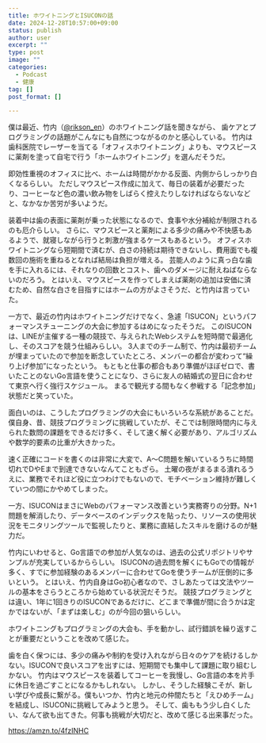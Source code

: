 ```yaml
---
title: ホワイトニングとISUCONの話
date: 2024-12-28T10:57:00+09:00
status: publish
author: user
excerpt: ""
type: post
image: ""
categories:
  - Podcast
  - 健康
tag: []
post_format: []

---
```


僕は最近、竹内（[@rikson_en](https://x.com/rikson_en)）のホワイトニング話を聞きながら、
歯ケアとプログラミングの話題がこんなにも自然につながるのかと感心している。
竹内は歯科医院でレーザーを当てる「オフィスホワイトニング」よりも、マウスピースに薬剤を塗って自宅で行う「ホームホワイトニング」を選んだそうだ。  

即効性重視のオフィスに比べ、ホームは時間がかかる反面、内側からしっかり白くなるらしい。
ただしマウスピース作成に加えて、毎日の装着が必要だったり、コーヒーなど色の濃い飲み物をしばらく控えたりしなければならないなどと、なかなか苦労が多いようだ。  

装着中は歯の表面に薬剤が乗った状態になるので、食事や水分補給が制限されるのも厄介らしい。
さらに、マウスピースと薬剤による多少の痛みや不快感もあるようで、就寝しながら行うと刺激が強まるケースもあるという。
オフィスホワイトニングなら短期間で済むが、白さの持続は期待できないし、費用面でも複数回の施術を重ねるとなれば結局は負担が増える。
芸能人のように真っ白な歯を手に入れるには、それなりの回数とコスト、歯へのダメージに耐えねばならないのだろう。
とはいえ、マウスピースを作ってしまえば薬剤の追加は安価に済むため、自然な白さを目指すにはホームの方がよさそうだ、と竹内は言っていた。  

一方で、最近の竹内はホワイトニングだけでなく、急遽「ISUCON」というパフォーマンスチューニングの大会に参加するはめになったそうだ。
このISUCONは、LINEが主催する一種の競技で、与えられたWebシステムを短時間で最適化し、そのスコアを競う仕組みらしい。
3人までのチーム制で、竹内は最初チームが埋まっていたので参加を断念していたところ、メンバーの都合が変わって“繰り上げ参加”になったという。
もともと仕事の都合もあり準備がほぼゼロで、書いたことのないGo言語を使うことになり、さらに友人の結婚式の翌日に合わせて東京へ行く強行スケジュール。
まるで観光する間もなく参戦する「記念参加」状態だと笑っていた。  

面白いのは、こうしたプログラミングの大会にもいろいろな系統があることだ。
僕自身、昔、競技プログラミングに挑戦していたが、そこでは制限時間内に与えられた数問の課題をできるだけ多く、そして速く解く必要があり、アルゴリズムや数学的要素の比重が大きかった。  

速く正確にコードを書くのは非常に大変で、A〜C問題を解いているうちに時間切れでDやEまで到達できないなんてこともざら。
土曜の夜がまるまる潰れるうえに、業務でそれほど役に立つわけでもないので、モチベーション維持が難しくていつの間にかやめてしまった。

一方、ISUCONはまさにWebのパフォーマンス改善という実務寄りの分野。N+1問題を解消したり、データベースのインデックスを貼ったり、リソースの使用状況をモニタリングツールで監視したりと、業務に直結したスキルを磨けるのが魅力だ。

竹内にいわせると、Go言語での参加が人気なのは、過去の公式リポジトリやサンプルが充実しているかららしい。
ISUCONの過去問を解くにもGoでの情報が多く、すでに参加経験のあるメンバーに合わせてGoを使うチームが圧倒的に多いという。
とはいえ、竹内自身はGo初心者なので、さしあたっては文法やツールの基本をさらうところから始めている状況だそうだ。
競技プログラミングとは違い、1年に1回きりのISUCONであるだけに、どこまで準備が間に合うかは定かではないが、「まずは楽しむ」のが今回の狙いらしい。

ホワイトニングもプログラミングの大会も、手を動かし、試行錯誤を繰り返すことが重要だということを改めて感じた。  

歯を白く保つには、多少の痛みや制約を受け入れながら日々のケアを続けるしかない。ISUCONで良いスコアを出すには、短期間でも集中して課題に取り組むしかない。
竹内はマウスピースを装着してコーヒーを我慢し、Go言語の本を片手に休日を過ごすことになるかもしれない。
しかし、そうした経験こそが、新しい学びや成長に繋がる。僕もいつか、竹内と地元の仲間たちと「えひめチーム」を結成し、ISUCONに挑戦してみようと思う。
そして、歯ももう少し白くしたい、なんて欲も出てきた。何事も挑戦が大切だと、改めて感じる出来事だった。

https://amzn.to/4fzINHC
